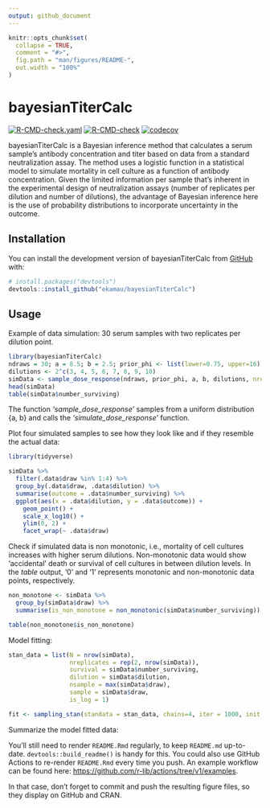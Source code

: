 ```yaml
---
output: github_document
---
```


<!-- README.md is generated from README.Rmd. Please edit that file -->

```r
knitr::opts_chunk$set(
  collapse = TRUE,
  comment = "#>",
  fig.path = "man/figures/README-",
  out.width = "100%"
)
```

# bayesianTiterCalc

<!-- badges: start -->
[![R-CMD-check.yaml](https://github.com/ekamau/bayesianTiterCalc/workflows/R-CMD-check.yaml/badge.svg)](https://github.com/ekamau/bayesianTiterCalc/actions)
[![R-CMD-check](https://github.com/ekamau/bayesianTiterCalc/workflows/R-CMD-check/badge.svg)](https://github.com/ekamau/bayesianTiterCalc/actions)
[![codecov](https://codecov.io/gh/ekamau/bayesianTiterCalc/branch/master/graph/badge.svg?token=61D5K98II1)](https://codecov.io/gh/ekamau/bayesianTiterCalc)
<!-- badges: end -->

bayesianTiterCalc is a Bayesian inference method that calculates a serum sample's antibody concentration and titer based on data from a standard neutralization assay. The method uses a logistic function in a statistical model to simulate mortality in cell culture as a function of antibody concentration. Given the limited information per sample that's inherent in the experimental design of neutralization assays (number of replicates per dilution and number of dilutions), the advantage of Bayesian inference here is the use of probability distributions to incorporate uncertainty in the outcome.


## Installation

You can install the development version of bayesianTiterCalc from [GitHub](https://github.com/) with:

``` r
# install.packages("devtools")
devtools::install_github("ekamau/bayesianTiterCalc")
```

## Usage

Example of data simulation: 30 serum samples with two replicates per dilution point.

```r
library(bayesianTiterCalc)
ndraws = 30; a = 8.5; b = 2.5; prior_phi <- list(lower=0.75, upper=16)
dilutions <- 2^c(3, 4, 5, 6, 7, 8, 9, 10)
simData <- sample_dose_response(ndraws, prior_phi, a, b, dilutions, nreplicates_per_dilution=2)
head(simData)
table(simData$number_surviving)

```

The function *'sample_dose_response'* samples from a uniform distribution \{a, b\} and calls the *'simulate_dose_response'* function.

Plot four simulated samples to see how they look like and if they resemble the actual data:

```r
library(tidyverse)

simData %>%
  filter(.data$draw %in% 1:4) %>%
  group_by(.data$draw, .data$dilution) %>%
  summarise(outcome = .data$number_surviving) %>%
  ggplot(aes(x = .data$dilution, y = .data$outcome)) +
    geom_point() +
    scale_x_log10() +
    ylim(0, 2) +
    facet_wrap(~ .data$draw)

```

Check if simulated data is non monotonic, i.e., mortality of cell cultures increases with higher serum dilutions. Non-monotonic data would show 'accidental' death or survival of cell cultures in between dilution levels. In the *table* output, '0' and '1' represents monotonic and non-monotonic data points, respectively.

```r
non_monotone <- simData %>%
  group_by(simData$draw) %>%
  summarise(is_non_monotone = non_monotonic(simData$number_surviving))

table(non_monotone$is_non_monotone)

```

Model fitting:

```r
stan_data = list(N = nrow(simData),
                 nreplicates = rep(2, nrow(simData)),
                 survival = simData$number_surviving,
                 dilution = simData$dilution,
                 nsample = max(simData$draw),
                 sample = simData$draw,
                 is_log = 1)

fit <- sampling_stan(standata = stan_data, chains=4, iter = 1000, init = 'random')

```
Summarize the model fitted data:

You'll still need to render `README.Rmd` regularly, to keep `README.md` up-to-date. `devtools::build_readme()` is handy for this. You could also use GitHub Actions to re-render `README.Rmd` every time you push. An example workflow can be found here: <https://github.com/r-lib/actions/tree/v1/examples>.

In that case, don't forget to commit and push the resulting figure files, so they display on GitHub and CRAN.
